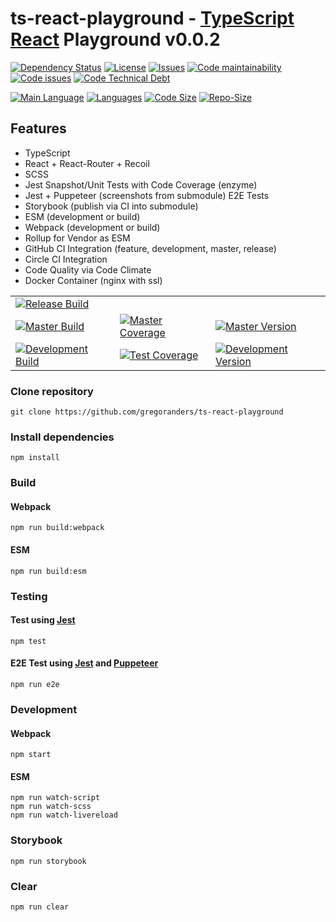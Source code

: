 
<Meta title="Docs|Intro" />

# ts-react-playground - [TypeScript](http://www.typescriptlang.org/) [React](https://reactjs.org/) Playground v0.0.2

[![Dependency Status][daviddm-image]][daviddm-url]
[![License][license-image]][license-url]
[![Issues][issues-image]][issues-url]
[![Code maintainability][code-maintainability-image]][code-maintainability-url] [![Code issues][code-issues-image]][code-issues-url] [![Code Technical Debt][code-tech-debt-image]][code-tech-debt-url]

[![Main Language](https://img.shields.io/github/languages/top/gregoranders/ts-react-playground)][code-metric-url] [![Languages](https://img.shields.io/github/languages/count/gregoranders/ts-react-playground)][code-metric-url] [![Code Size](https://img.shields.io/github/languages/code-size/gregoranders/ts-react-playground)][code-metric-url] [![Repo-Size](https://img.shields.io/github/repo-size/gregoranders/ts-react-playground)][code-metric-url]

## Features

* TypeScript
* React + React-Router + Recoil
* SCSS
* Jest Snapshot/Unit Tests with Code Coverage (enzyme)
* Jest + Puppeteer (screenshots from submodule) E2E Tests
* Storybook (publish via CI into submodule)
* ESM (development or build)
* Webpack (development or build)
* Rollup for Vendor as ESM
* GitHub CI Integration (feature, development, master, release)
* Circle CI Integration
* Code Quality via Code Climate
* Docker Container (nginx with ssl)

| | | |
|-|-|-|
|[![Release Build][release-build-image]][release-url]|||
|[![Master Build][master-build-image]][master-url]|[![Master Coverage][master-coveralls-image]][master-coveralls-url]|[![Master Version][master-version-image]][master-version-url]|
|[![Development Build][development-build-image]][development-url]|[![Test Coverage][development-coveralls-image]][development-coveralls-url]|[![Development Version][development-version-image]][development-version-url]|


### Clone repository

```
git clone https://github.com/gregoranders/ts-react-playground
```

### Install dependencies

```
npm install
```

### Build

#### Webpack
```
npm run build:webpack
```
#### ESM
```
npm run build:esm
```

### Testing

#### Test using [Jest](https://jestjs.io/)

```
npm test
```

#### E2E Test using [Jest](https://jestjs.io/) and [Puppeteer](https://pptr.dev/)

```
npm run e2e
```

### Development

#### Webpack
```
npm start
```
#### ESM
```
npm run watch-script
npm run watch-scss
npm run watch-livereload
```

### Storybook

```
npm run storybook
```

### Clear

```
npm run clear
```

[release-url]: https://github.com/gregoranders/ts-react-playground/releases
[master-url]: https://github.com/gregoranders/ts-react-playground/tree/master
[development-url]: https://github.com/gregoranders/ts-react-playground/tree/development
[repository-url]: https://github.com/gregoranders/ts-react-playground
[code-metric-url]: https://github.com/gregoranders/ts-react-playground/search?l=TypeScript
[travis-url]: https://travis-ci.org/gregoranders/ts-react-playground
[travis-image]: https://travis-ci.org/gregoranders/ts-react-playground.svg?branch=master
[daviddm-url]: https://david-dm.org/gregoranders/ts-react-playground
[daviddm-image]: https://david-dm.org/gregoranders/ts-react-playground.svg?branch=master
[license-url]: https://github.com/gregoranders/ts-react-playground/blob/master/LICENSE
[license-image]: https://img.shields.io/github/license/gregoranders/ts-react-playground.svg
[master-version-url]: https://github.com/gregoranders/ts-react-playground/blob/master/package.json
[master-version-image]: https://img.shields.io/github/package-json/v/gregoranders/ts-react-playground/master
[development-version-url]: https://github.com/gregoranders/ts-react-playground/blob/development/package.json
[development-version-image]: https://img.shields.io/github/package-json/v/gregoranders/ts-react-playground/development
[issues-url]: https://github.com/gregoranders/ts-react-playground/issues
[issues-image]: https://img.shields.io/github/issues-raw/gregoranders/ts-react-playground.svg
[release-build-image]: https://github.com/gregoranders/ts-react-playground/workflows/Release%20CI/badge.svg
[master-build-image]: https://github.com/gregoranders/ts-react-playground/workflows/Master%20CI/badge.svg
[development-build-image]: https://github.com/gregoranders/ts-react-playground/workflows/Development%20CI/badge.svg
[master-coveralls-url]: https://coveralls.io/github/gregoranders/ts-react-playground?branch=master
[master-coveralls-image]: https://img.shields.io/coveralls/github/gregoranders/ts-react-playground/master
[development-coveralls-image]: https://img.shields.io/coveralls/github/gregoranders/ts-react-playground/development
[development-coveralls-url]: https://coveralls.io/github/gregoranders/ts-react-playground?branch=development
[code-maintainability-url]: https://codeclimate.com/github/gregoranders/ts-react-playground/maintainability
[code-maintainability-image]: https://img.shields.io/codeclimate/maintainability/gregoranders/ts-react-playground
[code-issues-url]: https://codeclimate.com/github/gregoranders/ts-react-playground/maintainability
[code-issues-image]: https://img.shields.io/codeclimate/issues/gregoranders/ts-react-playground
[code-tech-debt-url]: https://codeclimate.com/github/gregoranders/ts-react-playground/maintainability
[code-tech-debt-image]: https://img.shields.io/codeclimate/tech-debt/gregoranders/ts-react-playground
[master-circleci-image]: https://circleci.com/gh/gregoranders/ts-react-playground/tree/master.svg?style=shield
[master-circleci-url]: https://app.circleci.com/pipelines/github/gregoranders/ts-react-playground?branch=master
[development-circleci-image]: https://circleci.com/gh/gregoranders/ts-react-playground/tree/development.svg?style=shield
[development-circleci-url]: https://app.circleci.com/pipelines/github/gregoranders/ts-react-playground?branch=development
